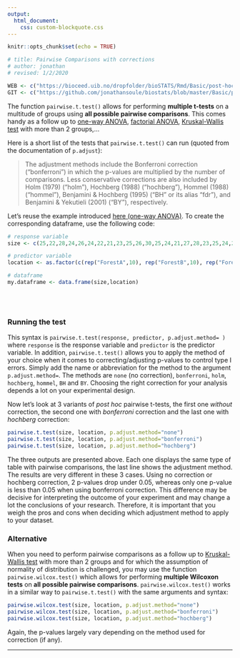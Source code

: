 ```yaml
---
output:
  html_document:
    css: custom-blockquote.css
--- 
```


```r
knitr::opts_chunk$set(echo = TRUE)

# title: Pairwise Comparisons with corrections
# author: jonathan
# revised: 1/2/2020 

WEB <- c("https://bioceed.uib.no/dropfolder/bioSTATS/Rmd/Basic/post-hoc tests/pairwise.html")
GIT <- c("https://github.com/jonathansoule/biostats/blob/master/Basic/post-hoc tests/pairwise.Rmd")
```


The function `pairwise.t.test()` allows for performing **multiple t-tests** on a multitude of groups using **all possible pairwise comparisons**. This comes handy as a follow up to [one-way ANOVA](https://biostats.w.uib.no/one-way-anova/){target="_blank"}, [factorial ANOVA](https://biostats.w.uib.no/factorial-design/){target="_blank"}, [Kruskal-Wallis test](https://biostats.w.uib.no/comparing-two-means-kruskal-wallis-test/){target="_blank"} with more than 2 groups,... 

Here is a short list of the tests that `pairwise.t.test()` can run (quoted from the documentation of `p.adjust`):

> The adjustment methods include the Bonferroni correction ("bonferroni") in which the p-values are multiplied by the number of comparisons. Less conservative corrections are also included by Holm (1979) ("holm"), Hochberg (1988) ("hochberg"), Hommel (1988) ("hommel"), Benjamini & Hochberg (1995) ("BH" or its alias "fdr"), and Benjamini & Yekutieli (2001) ("BY"), respectively. 

Let's reuse the example introduced [here (one-way ANOVA)](https://biostats.w.uib.no/one-way-anova/){target="_blank"}.
To create the corresponding dataframe, use the following code:
```r
# response variable
size <- c(25,22,28,24,26,24,22,21,23,25,26,30,25,24,21,27,28,23,25,24,20,22,24,23,22,24,20,19,21,22)

# predictor variable
location <- as.factor(c(rep("ForestA",10), rep("ForestB",10), rep("ForestC",10)))

# dataframe
my.dataframe <- data.frame(size,location)
```
<br/><br/>

### Running the test

This syntax is `pairwise.t.test(response, predictor, p.adjust.method= )` where `response` is the response variable and `predictor ` is the predictor variable. In addition, `pairwise.t.test()` allows you to apply the method of your choice when it comes to correcting/adjusting p-values to control type I errors. Simply add the name or abbreviation for the method to the argument `p.adjust.method=`. The methods are `none` (no correction), `bonferroni`, `holm`, `hochberg`, `hommel`, `BH` and `BY`. Choosing the right correction for your analysis depends a lot on your experimental design.

Now let’s look at 3 variants of *post hoc* pairwise t-tests, the first one *without* correction, the second one with *bonferroni* correction and the last one with *hochberg* correction:

```r
pairwise.t.test(size, location, p.adjust.method="none")
pairwise.t.test(size, location, p.adjust.method="bonferroni")
pairwise.t.test(size, location, p.adjust.method="hochberg")
```

The three outputs are presented above. Each one displays the same type of table with pairwise comparisons, the last line shows the adjustment method. The results are very different in these 3 cases. Using no correction or hochberg correction, 2 p-values drop under 0.05, whereas only one p-value is less than 0.05 when using bonferroni correction. This difference may be decisive for interpreting the outcome of your experiment and may change a lot the conclusions of your research. Therefore, it is important that you weigh the pros and cons when deciding which adjustment method to apply to your dataset.

### Alternative

When you need to perform pairwise comparisons as a follow up to [Kruskal-Wallis test](https://biostats.w.uib.no/comparing-two-means-kruskal-wallis-test/){target="_blank"} with more than 2 groups and for which the assumption of normality of distribution is challenged, you may use the function `pairwise.wilcox.test()` which allows for performing **multiple Wilcoxon tests** on **all possible pairwise comparisons**. `pairwise.wilcox.test()` works in a similar way to `pairwise.t.test()` with the same arguments and syntax:

```r
pairwise.wilcox.test(size, location, p.adjust.method="none")
pairwise.wilcox.test(size, location, p.adjust.method="bonferroni")
pairwise.wilcox.test(size, location, p.adjust.method="hochberg")
```
Again, the p-values largely vary depending on the method used for correction (if any). 


***
<!-- UNCOMMENT TO ACTIVATE
Get the Rmarkdown file corresponding to this page on [GitHub](`r GIT`){target="_blank"}.
-->
